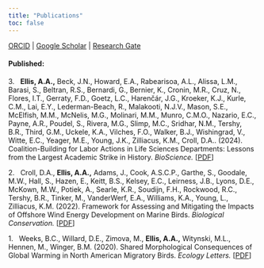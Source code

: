 ```yaml
---
title: "Publications"
toc: false
---
```


[ORCID](https://orcid.org/0000-0002-9006-2365){target="_blank"} \| [Google Scholar](https://scholar.google.com/citations?user=ygfF4fkAAAAJ&hl=en&oi=ao){target="_blank"} \| [Research Gate](https://www.researchgate.net/profile/Aspen-Ellis){target="_blank"}

#### Published:

3.   **Ellis, A.A.,** Beck, J.N., Howard, E.A., Rabearisoa, A.L., Alissa, L.M., Barasi, S., Beltran, R.S., Bernardi, G., Bernier, K., Cronin, M.R., Cruz, N., Flores, I.T., Gerraty, F.D., Goetz, L.C., Harenčár, J.G., Kroeker, K.J., Kurle, C.M., Lai, E.Y., Lederman-Beach, R., Malakooti, N.J.V., Mason, S.E., McElfish, M.M., McNelis, M.G., Molinari, M.M., Munro, C.M.O., Nazario, E.C., Payne, A.R., Poudel, S., Rivera, M.G., Slimp, M.C., Sridhar, N.M., Tershy, B.R., Third, G.M., Uckele, K.A., Vilches, F.O., Walker, B.J., Wishingrad, V., Witte, E.C., Yeager, M.E., Young, J.K., Zilliacus, K.M., Croll, D.A.. (2024). Coalition-Building for Labor Actions in Life Sciences Departments: Lessons from the Largest Academic Strike in History. *BioScience.* \[[PDF](https://www.researchgate.net/publication/387024820_Coalition-building_for_labor_actions_in_life_sciences_departments_lessons_from_the_largest_academic_strike_in_history#fullTextFileContent){target="_blank"}\] 

2.   Croll, D.A., **Ellis, A.A.,** Adams, J., Cook, A.S.C.P., Garthe, S., Goodale, M.W., Hall, S., Hazen, E., Keitt, B.S., Kelsey, E.C., Leirness, J.B., Lyons, D.E., McKown, M.W., Potiek, A., Searle, K.R., Soudijn, F.H., Rockwood, R.C., Tershy, B.R., Tinker, M., VanderWerf, E.A., Williams, K.A., Young, L., Zilliacus, K.M. (2022). Framework for Assessing and Mitigating the Impacts of Offshore Wind Energy Development on Marine Birds. *Biological Conservation.* \[[PDF](https://www.researchgate.net/publication/365288795_Framework_for_assessing_and_mitigating_the_impacts_of_offshore_wind_energy_development_on_marine_birds){target="_blank"}\]

1.   Weeks, B.C., Willard, D.E., Zimova, M., **Ellis, A.A.,** Witynski, M.L., Hennen, M., Winger, B.M. (2020). Shared Morphological Consequences of Global Warming in North American Migratory Birds. *Ecology Letters.* \[[PDF](https://www.researchgate.net/publication/337754916_Shared_morphological_consequences_of_global_warming_in_North_American_migratory_birds_Recent_morphological_shifts_in_migratory_birds){target="_blank"}\]
